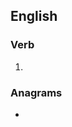 {{also|palliâtes}}
==English==

===Verb===
{{head|en|verb form}}

# {{en-third-person singular of|palliate}}

===Anagrams===
* {{anagrams|en|Espaillat|aliseptal|pallasite}}